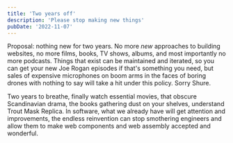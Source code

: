 ```yaml
---
title: 'Two years off'
description: 'Please stop making new things'
pubDate: '2022-11-07'
---
```


Proposal: nothing new for two years. No more _new_ approaches to building websites, no more films, books, TV shows, albums, and most importantly no more podcasts. Things that exist can be maintained and iterated, so you can get your new Joe Rogan episodes if that's something you need, but sales of expensive microphones on boom arms in the faces of boring drones with nothing to say will take a hit under this policy. Sorry Shure.

Two years to breathe, finally watch essential movies, that obscure Scandinavian drama, the books gathering dust on your shelves, understand Trout Mask Replica. In software, what we already have will get attention and improvements, the endless reinvention can stop smothering engineers and allow them to make web components and web assembly accepted and wonderful.
